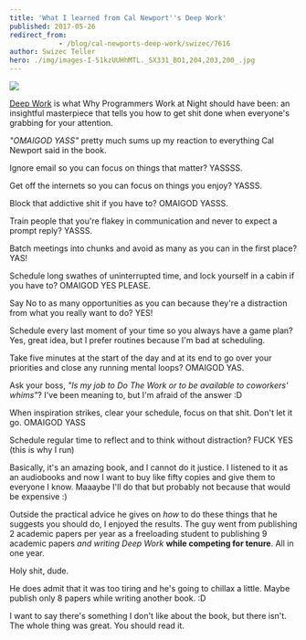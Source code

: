 ```yaml
---
title: 'What I learned from Cal Newport''s Deep Work'
published: 2017-05-26
redirect_from: 
            - /blog/cal-newports-deep-work/swizec/7616
author: Swizec Teller
hero: ./img/images-I-51kzUUHhMTL._SX331_BO1,204,203,200_.jpg
---
```

[![](./img/images-I-51kzUUHhMTL._SX331_BO1,204,203,200_.jpg)](<https://www.amazon.com/gp/product/1455586692/ref=as_li_tl?ie=UTF8&amp;camp=1789&amp;creative=9325&amp;creativeASIN=1455586692&amp;linkCode=as2&amp;tag=ageewitahat-20&amp;linkId=68a7387719cbcc931a798a5f7ee533ae"&gt;&lt;img border="0" src="//ws-na.amazon-adsystem.com/widgets/q?_encoding=UTF8&amp;MarketPlace=US&amp;ASIN=1455586692&amp;ServiceVersion=20070822&amp;ID=AsinImage&amp;WS=1&amp;Format=_SL250_&amp;tag=ageewitahat-20>)



[Deep Work](https://www.amazon.com/gp/product/1455586692/ref=as%5C_li%5C_tl?ie=UTF8&camp=1789&creative=9325&creativeASIN=1455586692&linkCode=as2&tag=ageewitahat-20&linkId=68a7387719cbcc931a798a5f7ee533ae%22%3E%3Cimg%20border=%220%22%20src=%22//ws-na.amazon-adsystem.com/widgets/q?%5C_encoding=UTF8&MarketPlace=US&ASIN=1455586692&ServiceVersion=20070822&ID=AsinImage&WS=1&Format=%5C_SL250%5C_&tag=ageewitahat-20) is what Why Programmers Work at Night should have been: an insightful masterpiece that tells you how to get shit done when everyone's grabbing for your attention.



_"OMAIGOD YASS"_ pretty much sums up my reaction to everything Cal Newport said in the book.



Ignore email so you can focus on things that matter? YASSSS.



Get off the internets so you can focus on things you enjoy? YASSS.



Block that addictive shit if you have to? OMAIGOD YASSS.



Train people that you're flakey in communication and never to expect a prompt reply? YASSS.



Batch meetings into chunks and avoid as many as you can in the first place? YAS!



Schedule long swathes of uninterrupted time, and lock yourself in a cabin if you have to? OMAIGOD YES PLEASE.



Say No to as many opportunities as you can because they're a distraction from what you really want to do? YES!



Schedule every last moment of your time so you always have a game plan? Yes, great idea, but I prefer routines because I'm bad at scheduling.



Take five minutes at the start of the day and at its end to go over your priorities and close any running mental loops? OMAIGOD YAS.



Ask your boss, _"Is my job to Do The Work or to be available to coworkers' whims"_? I've been meaning to, but I'm afraid of the answer :D



When inspiration strikes, clear your schedule, focus on that shit. Don't let it go. OMAIGOD YASS



Schedule regular time to reflect and to think without distraction? FUCK YES (this is why I run)



Basically, it's an amazing book, and I cannot do it justice. I listened to it as an audiobooks and now I want to buy like fifty copies and give them to everyone I know. Maaaybe I'll do that but probably not because that would be expensive :)



Outside the practical advice he gives on _how_ to do these things that he suggests you should do, I enjoyed the results. The guy went from publishing 2 academic papers per year as a freeloading student to publishing 9 academic papers _and writing Deep Work_ **while competing for tenure**. All in one year.



Holy shit, dude.



He does admit that it was too tiring and he's going to chillax a little. Maybe publish only 8 papers while writing another book. :D



I want to say there's something I don't like about the book, but there isn't. The whole thing was great. You should read it.